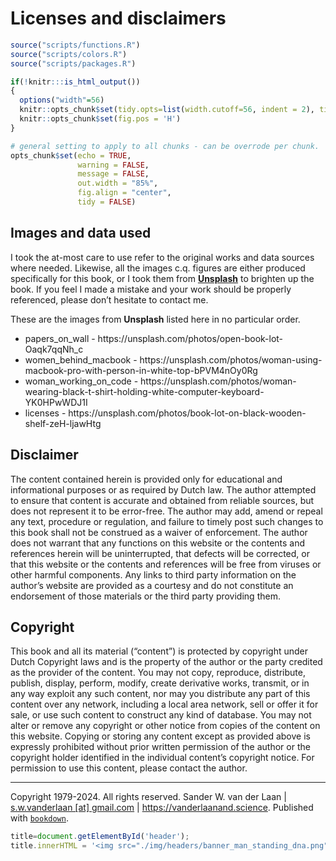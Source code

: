# Licenses and disclaimers {#license}
<!-- ![](img/_headers/licenses.png){width=100%} -->
```r
source("scripts/functions.R")
source("scripts/colors.R")
source("scripts/packages.R")
```

```r
if(!knitr:::is_html_output())
{
  options("width"=56)
  knitr::opts_chunk$set(tidy.opts=list(width.cutoff=56, indent = 2), tidy = TRUE)
  knitr::opts_chunk$set(fig.pos = 'H')
}
```

```r
# general setting to apply to all chunks - can be overrode per chunk.
opts_chunk$set(echo = TRUE, 
               warning = FALSE, 
               message = FALSE, 
               out.width = "85%", 
               fig.align = "center", 
               tidy = FALSE)
```
## Images and data used

I took the at-most care to use refer to the original works and data sources where needed. Likewise, all the images c.q. figures are either produced specifically for this book, or I took them from [**Unsplash**](https://unsplash.com/s/photos/legal) to brighten up the book. If you feel I made a mistake and your work should be properly referenced, please don't hesitate to contact me. 

These are the images from **Unsplash** listed here in no particular order.

- papers_on_wall - https://unsplash.com/photos/open-book-lot-Oaqk7qqNh_c
- women_behind_macbook - https://unsplash.com/photos/woman-using-macbook-pro-with-person-in-white-top-bPVM4nOy0Rg
- woman_working_on_code - https://unsplash.com/photos/woman-wearing-black-t-shirt-holding-white-computer-keyboard-YK0HPwWDJ1I
- licenses - https://unsplash.com/photos/book-lot-on-black-wooden-shelf-zeH-ljawHtg

## Disclaimer

The content contained herein is provided only for educational and informational purposes or as required by Dutch law. The author attempted to ensure that content is accurate and obtained from reliable sources, but does not represent it to be error-free. The author may add, amend or repeal any text, procedure or regulation, and failure to timely post such changes to this book shall not be construed as a waiver of enforcement. The author does not warrant that any functions on this website or the contents and references herein will be uninterrupted, that defects will be corrected, or that this website or the contents and references will be free from viruses or other harmful components. Any links to third party information on the author’s website are provided as a courtesy and do not constitute an endorsement of those materials or the third party providing them.

## Copyright
This book and all its material ("content") is protected by copyright under Dutch Copyright laws and is the property of the author or the party credited as the provider of the content. You may not copy, reproduce, distribute, publish, display, perform, modify, create derivative works, transmit, or in any way exploit any such content, nor may you distribute any part of this content over any network, including a local area network, sell or offer it for sale, or use such content to construct any kind of database. You may not alter or remove any copyright or other notice from copies of the content on this website. Copying or storing any content except as provided above is expressly prohibited without prior written permission of the author or the copyright holder identified in the individual content's copyright notice. For permission to use this content, please contact the author.


---

Copyright 1979-2024. All rights reserved. Sander W. van der Laan | [s.w.vanderlaan [at] gmail.com](mailto:s.w.vanderlaan@gmail.com) | [https://vanderlaanand.science](https://vanderlaanand.science){target="_blank"}. Published with [`bookdown`](https://bookdown.org/yihui/bookdown/){target="_blank"}.

```js
title=document.getElementById('header');
title.innerHTML = '<img src="./img/headers/banner_man_standing_dna.png" alt="Licenses">' + title.innerHTML
```
